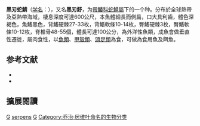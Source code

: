 {{Speciesbox 
| genus = Gempylus
| species = serpens
| image = gempylus serpens.jpg
| status = NE
| status_system = IUCN3.1
| authority = [[Cuvier|Cuvier]], 1829
| synonyms = *''Gempylus coluber''<br /><small>Cuvier, 1832</small> 
*''Gempylus ophidianus''<br /><small>Poey, 1860</small>
*''Lemnisoma thyrsitoides''<br /><small>Lesson, 1831</small>
}}
'''黑刃蛇鯖'''（[[学名|学名]]：{{lang|la|'''''Gempylus serpens'''''}}），又名'''黑刃魣'''，为[[帶鰆科|帶鰆科]][[蛇鯖屬|蛇鯖屬]]下的一个种。分布於全球熱帶及亞熱帶海域，棲息深度可達600公尺，本魚體細長而側扁，口大具利齒，體色深褐色，魚鰭黑色，背鰭硬棘27-33枚，背鰭軟條10-14枚，臀鰭硬棘3枚，臀鰭軟條10-12枚，脊椎骨48-55個，體長可達100公分，為外洋性魚類，成魚會做垂直性遷徙，屬肉食性，以[[魚類|魚類]]、[[甲殼類|甲殼類]]、[[頭足類|頭足類]]為食，可做為食用魚及餌魚。

== 参考文献 ==
{{reflist}}
*{{FishBase_species|genus=Gempylus|species=serpens|year=2012|month=7}}
* {{TaiBNET| zh=黑刃魣 | id=381671 | binomial=Gempylus serpens | authority=Cuvier, 1829 | var= | accessdate=2013-01-24}}

== 擴展閱讀 == 
{{refbegin}}
{{wikispecies-inline|Gempylus serpens|黑刃蛇鯖}}
{{refend}}
{{Taxonbar|from=Q1817179}}

[[Category:食用魚|G]]
[[Category:蛇鯖屬|serpens]]
[[Category:1829年描述的魚類|G]]
[[Category:乔治·居维叶命名的生物分类|Category:乔治·居维叶命名的生物分类]]


{{鱸形目小作品}}
